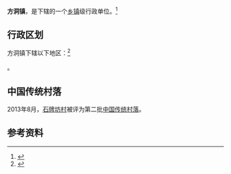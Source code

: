 {{中国乡级行政区|51/05/21/118/000
| 电话区号 = 830
}}

'''方洞镇'''，是{{PRC admin/fullname|51/05/21/118/000|3}}下辖的一个[[乡镇|乡镇]]级行政单位。<ref>{{PRC admin/ref sgc|{{PRC admin/parent|51/05/21/118/000}}}}</ref>

== 行政区划 ==

方洞镇下辖以下地区：<ref>{{PRC admin/ref sgc|51/05/21/118/000}}</ref>

{{PRC admin/children|51/05/21/118/000}}。

==中国传统村落==
2013年8月，[[石牌坊村|石牌坊村]]被评为第二批[[中国传统村落|中国传统村落]]。

== 参考资料 ==

{{reflist}}

{{行政区划小作品}}
{{PRC admin/navcat|51/05/21/118/000}}